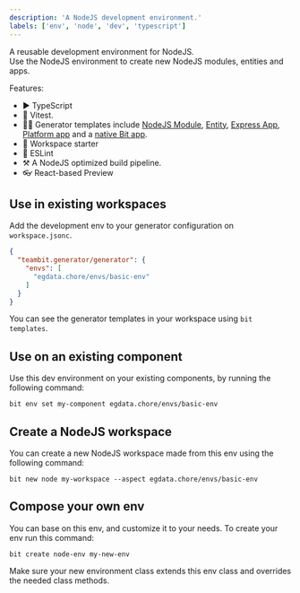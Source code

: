 ```yaml
---
description: 'A NodeJS development environment.'
labels: ['env', 'node', 'dev', 'typescript']
---
```


A reusable development environment for NodeJS.  
Use the NodeJS environment to create new NodeJS modules, entities and apps.

Features:
- ▶️ TypeScript
- 🧪 Vitest.
- 🧑‍💻 Generator templates include [NodeJS Module](/), [Entity](/), [Express App](/), [Platform app](/) and a [native Bit app](/).
- 🚀 Workspace starter
- 🦋 ESLint
- ⚒️ A NodeJS optimized build pipeline.
- 👓 React-based Preview

## Use in existing workspaces

Add the development env to your generator configuration on `workspace.jsonc`.  

```json
{
  "teambit.generator/generator": {
    "envs": [
      "egdata.chore/envs/basic-env"
    ]
  }
}
```

You can see the generator templates in your workspace using `bit templates`.

## Use on an existing component

Use this dev environment on your existing components, by running the following command: 

```
bit env set my-component egdata.chore/envs/basic-env
```


## Create a NodeJS workspace

You can create a new NodeJS workspace made from this env using the following command:

```
bit new node my-workspace --aspect egdata.chore/envs/basic-env
```

## Compose your own env

You can base on this env, and customize it to your needs. To create your env run this command:
```
bit create node-env my-new-env
```

Make sure your new environment class extends this env class and overrides the needed class methods.
